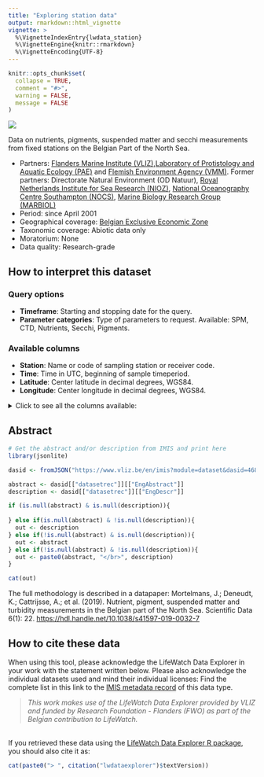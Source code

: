 ```yaml
---
title: "Exploring station data"
output: rmarkdown::html_vignette
vignette: >
  %\VignetteIndexEntry{lwdata_station}
  %\VignetteEngine{knitr::rmarkdown}
  %\VignetteEncoding{UTF-8}
---
```


```r
knitr::opts_chunk$set(
  collapse = TRUE,
  comment = "#>",
  warning = FALSE,
  message = FALSE
)
```

<!-- Insert image -->
<img src='https://rshiny.lifewatch.be/station-data/41597_2019_32_Fig1_HTML.png' class='rightimg'/>

<!--- Describe datatype in one or two sentences. -->
Data on nutrients, pigments, suspended matter and secchi measurements from fixed stations on the Belgian Part of the North Sea.

- Partners: [Flanders Marine Institute (VLIZ)](https://www.vliz.be/en/imis?module=institute&insid=36),[Laboratory of Protistology and Aquatic Ecology (PAE)](https://www.vliz.be/en/imis?module=institute&insid=732) and [Flemish Environment Agency (VMM)](https://www.vliz.be/en/imis?module=institute&insid=2204). Former partners: Directorate Natural Environment (OD Natuur), [Royal Netherlands Institute for Sea Research (NIOZ)](https://www.vliz.be/en/imis?module=institute&insid=397), [National Oceanography Centre Southampton (NOCS)](https://www.vliz.be/en/imis?module=institute&insid=2045), [Marine Biology Research Group (MARBIOL)](https://www.vliz.be/en/imis?module=institute&insid=13)
- Period: since April 2001
- Geographical coverage: [Belgian Exclusive Economic Zone](https://www.marineregions.org/gazetteer.php?p=details&id=3293)
- Taxonomic coverage: Abiotic data only
- Moratorium: None
- Data quality: Research-grade
 
## How to interpret this dataset
 
### Query options
* **Timeframe**: Starting and stopping date for the query.
* **Parameter categories**: Type of parameters to request. Available: SPM, CTD, Nutrients, Secchi, Pigments.
 
### Available columns
* **Station**: Name or code of sampling station or receiver code.
* **Time**: Time in UTC, beginning of sample timeperiod.
* **Latitude**: Center latitude in decimal degrees, WGS84.
* **Longitude**: Center longitude in decimal degrees, WGS84.

<details>
  <summary>Click to see all the columns available: </summary>
  
* **X19But_Fucoxanthin(µg/L)**:  Concentration of 19'-butanoyloxyfucoxanthin per unit volume of the water body [particulate >GF/F phase] by filtration, acetone extraction and high performance liquid chromatography (HPLC); [BUTAHPP1](https://vocab.nerc.ac.uk/collection/P01/current/BUTAHPP1/).
* **X19Hex_Fucoxanthin(µg/L)**: Concentration of 19'-hexanoyloxyfucoxanthin {CAS 60147-85-5} per unit volume of the water body [particulate >GF/F phase] by filtration, acetone extraction and high performance liquid chromatography (HPLC); [HEXOHPP1](https://vocab.nerc.ac.uk/collection/P01/current/HEXOHPP1/).
* **Alloxanthin(µg/L)**: Concentration of alloxanthin {CAS 28380-31-6} per unit volume of the water body [particulate >GF/F phase] by filtration, acetone extraction and high performance liquid chromatography (HPLC); [ALLOHPP1](https://vocab.nerc.ac.uk/collection/P01/current/ALLOHPP1/).
* **Ammonium_NH4(µmol.N_NH4/L)**: Concentration of ammonium {NH4+ CAS 14798-03-9} per unit volume of the water body by filtration and colorimetric autoanalysis; [AMONAAD5](https://vocab.nerc.ac.uk/collection/P01/current/AMONAAD5/)
* **Antheraxanthin(µg/L)**: Concentration of antheraxanthin {CAS 640-03-9} per unit volume of the water body [particulate >GF/F phase] by filtration, acetone extraction and high performance liquid chromatography (HPLC); [ANTHHPP1](https://vocab.nerc.ac.uk/collection/P01/current/ANTHHPP1/).
* **Anthoxanthin(µg/L)**: Concentration of anthoxanthins {flavones+flavonols} per unit volume of the water body [particulate >GF/F phase] by filtration, acetone extraction and high performance liquid chromatography (HPLC); [ATHXHPP1](https://vocab.nerc.ac.uk/collection/P01/current/ATHXHPP1/).
* **Astaxanthine(µg/L)**: Concentration of astaxanthin {CAS 472-61-7} per unit volume of the water body [particulate >GF/F phase] by filtration, acetone extraction and high performance liquid chromatography (HPLC); [ASTAXHP1](https://vocab.nerc.ac.uk/collection/P01/current/ASTAXHP1/).
* **Beta_Carotene(µg/L)**: Concentration of beta, beta-carotene {beta-carotene CAS 7235-40-7} per unit volume of the water body [particulate >GF/F phase] by filtration, acetone extraction and high performance liquid chromatography (HPLC); [BBCAHPP1](https://vocab.nerc.ac.uk/collection/P01/current/BBCAHPP1/).
* **Chlorophyll_a(µg/L)**: Concentration of chlorophyll-a {chl-a CAS 479-61-8} per unit volume of the water body [particulate >GF/F phase] by filtration, acetone extraction and high performance liquid chromatography (HPLC); [CPHLHPP1](https://vocab.nerc.ac.uk/collection/P01/current/CPHLHPP1/).
* **Chlorophyll_b(µg/L)**: Concentration of chlorophyll-b {chl-b CAS 519-62-0} per unit volume of the water body [particulate >GF/F phase] by filtration, acetone extraction and high performance liquid chromatography (HPLC); [CHLBHPP1](https://vocab.nerc.ac.uk/collection/P01/current/CHLBHPP1/).
* **Chlorophyll_c2c1(µg/L)**: Concentration of chlorophyll-c2 {chl-c2} per unit volume of the water body [particulate >GF/F phase] by filtration, acetone extraction and high performance liquid chromatography (HPLC); [CLC2HPP1](https://vocab.nerc.ac.uk/collection/P01/current/CLC2HPP1/).
* **Chlorophyll_c2(µg/L)**: Concentration of chlorophyll-c1+c2 per unit volume of the water body [particulate >GF/F phase] by filtration, acetone extraction and high performance liquid chromatography (HPLC); [C1C2HPP1](https://vocab.nerc.ac.uk/collection/P01/current/C1C2HPP1/).
* **Chlorophyll_c3(µg/L)**: Concentration of chlorophyll-c3 {chl-c3} per unit volume of the water body [particulate >GF/F phase] by filtration, acetone extraction and high performance liquid chromatography (HPLC); [CLC3HPP1](https://vocab.nerc.ac.uk/collection/P01/current/CLC3HPP1/).
* **Chlorophyllide_a(µg/L)**: Concentration of chlorophyllide-a {CAS 14897-06-4} per unit volume of the water body [particulate >GF/F phase] by filtration, acetone extraction and high performance liquid chromatography (HPLC); [CIDAHPP1](https://vocab.nerc.ac.uk/collection/P01/current/CIDAHPP1/).
* **Conductivity(µS/cm)**: Electrical conductivity standard deviation of the water body by CTD, expressed in degrees µS/cm.
* **CPAR**: Corrected Photosynthetic Active Radiation of the water body.
* **Density(kg/m3)**: The density of the water body, expressed in kg/m³.
* **Diadinoxanthin(µg/L)**: Concentration of diadinoxanthin {CAS 18457-54-0} per unit volume of the water body [particulate >GF/F phase] by filtration, acetone extraction and high performance liquid chromatography (HPLC); [DIADHPP1](https://vocab.nerc.ac.uk/collection/P01/current/DIADHPP1/).
* **Diatoxanthin(µg/L)**: Concentration of diatoxanthin {CAS 31063-73-7} per unit volume of the water body [particulate >GF/F phase] by filtration, acetone extraction and high performance liquid chromatography (HPLC); [DIATHPP1](https://vocab.nerc.ac.uk/collection/P01/current/DIATHPP1/).
* **Echinenone(µg/L)**: Concentration of echinenone {CAS 432-68-8} per unit volume of the water body [particulate >GF/F phase] by filtration, acetone extraction and high performance liquid chromatography (HPLC); [ECHNHPP1](https://vocab.nerc.ac.uk/collection/P01/current/ECHNHPP1/).
* **Fluorescence(mg/m³)**: Fluorescence of the water body, expressed in mg/m³.
* **Fucoxanthin(µg/L)**: Concentration of fucoxanthin {CAS 3351-86-8} per unit volume of the water body [particulate >GF/F phase] by filtration, acetone extraction and high performance liquid chromatography (HPLC); [FUCXHPP1](https://vocab.nerc.ac.uk/collection/P01/current/FUCXHPP1/).
* **Lutein(µg/L)**: Concentration of lutein {CAS 127-40-2} per unit volume of the water body [particulate >GF/F phase] by filtration, acetone extraction and high performance liquid chromatography (HPLC); [LUTNHPP1](https://vocab.nerc.ac.uk/collection/P01/current/LUTNHPP1/).
* **Neoxanthin(µg/L)**: Concentration of neoxanthin {CAS 30743-41-0} per unit volume of the water body [particulate >GF/F phase] by filtration, acetone extraction and high performance liquid chromatography (HPLC); [NEOXHPP1](https://vocab.nerc.ac.uk/collection/P01/current/NEOXHPP1/).
* **Nitrate_Nitrite(µmolN_NO3-NO2/L)**: Concentration of nitrates+ nitrites in the water body, expressed in µmol N_NO3-NO2/L; [NTRZAAD5](https://vocab.nerc.ac.uk/collection/P01/current/NTRZAAD5/).
* **Nitrate_NO3(µmolN_NO3/L)**: Concentration of nitrate in the water body, expressed in µmol N_NO3/L; [ODSDM2UM](https://vocab.nerc.ac.uk/collection/P01/current/ODSDM2UM/).
* **Nitrite_NO2(µmolN_NO2/L)**: Concentration of nitrites in the water body, expressed in µmol N_NO2/L; [NTRIAAD5](https://vocab.nerc.ac.uk/collection/P01/current/NTRIAAD5/).
* **OBS(NTU)**: Optical backscatter as turbidity of the water body, expressed in Nephelometric Turbidity Units.
* **PAR**: Photosynthetic Active Radiation.
* **Peridinin(µg/L)**: Concentration of peridinin {CAS 33281-81-1} per unit volume of the water body [particulate >GF/F phase] by filtration, acetone extraction and high performance liquid chromatography (HPLC); [PERIHPP1](https://vocab.nerc.ac.uk/collection/P01/current/PERIHPP1/).
* **Ph**: Acidity of the water body.
* **Pheophorbide_a(µg/L)**: Concentration of phaeophorbide-a {pheophorbide-a CAS 15664-29-6} per unit volume of the water body [particulate >GF/F phase] by filtration, acetone extraction and high performance liquid chromatography (HPLC); [PBAXHPP1](https://vocab.nerc.ac.uk/collection/P01/current/PBAXHPP1/).
* **Pheophytin_a(µg/L)**: Concentration of phaeophytin-a {pheophytin-a CAS 603-17-8} per unit volume of the water body [particulate >GF/F phase] by filtration, acetone extraction and high performance liquid chromatography (HPLC); [PTAXHPP1](https://vocab.nerc.ac.uk/collection/P01/current/PTAXHPP1/).
* **Pheophytin_b(µg/L)**: Concentration of phaeophytin-b {pheophytin-b CAS 3147-18-0} per unit volume of the water body [particulate >GF/F phase] by filtration, acetone extraction and high performance liquid chromatography (HPLC); [PTBXHPP1](https://vocab.nerc.ac.uk/collection/P01/current/PTBXHPP1/).
* **Phosphate_PO4(µmolP_PO4/L)**: Concentration of phosphate in the water body, expressed in µmol P_P04/L; [PHOSAAD5](https://vocab.nerc.ac.uk/collection/P01/current/PHOSAAD5/).
* **Prasinoxanthin(µg/L)**: Concentration of prasinoxanthin {CAS 94705-97-2} per unit volume of the water body [particulate >GF/F phase] by filtration, acetone extraction and high performance liquid chromatography (HPLC); [PRSXHPP1](https://vocab.nerc.ac.uk/collection/P01/current/PRSXHPP1/).
* **Pressure(db)**: Pressure of the water body, expressed in decibel.
* **Salinity(PSU)**: Salinity of the water body, expressed in Practical Salinity Units.
* **Secchi_Depth(cm)**: Visibility in the water body by Secchi disk, expressed cm.
* **Silicate_SiO4(µmolSi_SiO4/L)**: Concentration of silicate in the water body, expressed in µmol Si_SiO4/L; [SLCAAAD5](https://vocab.nerc.ac.uk/collection/P01/current/SLCAAAD5/).
* **SoundVelocity(m/s)**: The velocity of sound through the water body, expressed in m/s.
* **SPAR**: Surface photosynthetically Active Radiation.
* **SPM(mg/l)**: Concentration of Suspended Particulate Matter in the water body, expressed in mg/L.
* **Temperature(degC)**: Temperature of the water body, expressed in degrees Celcius.
* **Violaxanthin(µg/L)**: Concentration of violaxanthin {CAS 126-29-4} per unit volume of the water body [particulate >GF/F phase] by filtration, acetone extraction and high performance liquid chromatography (HPLC); [VILXHPP1](https://vocab.nerc.ac.uk/collection/P01/current/VILXHPP1/).
* **Zeaxanthin(µg/L)**: Concentration of zeaxanthin {CAS 144-68-3} per unit volume of the water body [particulate >GF/F phase] by filtration, acetone extraction and high performance liquid chromatography (HPLC); [ZEOXHPP1](https://vocab.nerc.ac.uk/collection/P01/current/ZEOXHPP1/).
</details>

## Abstract

```r
# Get the abstract and/or description from IMIS and print here
library(jsonlite)

dasid <- fromJSON("https://www.vliz.be/en/imis?module=dataset&dasid=4686&show=json")

abstract <- dasid[["datasetrec"]][["EngAbstract"]]
description <- dasid[["datasetrec"]][["EngDescr"]]

if (is.null(abstract) & is.null(description)){
  
} else if(is.null(abstract) & !is.null(description)){
  out <- description
} else if(!is.null(abstract) & is.null(description)){
  out <- abstract
} else if(!is.null(abstract) & !is.null(description)){
  out <- paste0(abstract, "</br>", description)
}

cat(out)
```

The full methodology is described in a datapaper: Mortelmans, J.; Deneudt, K.; Cattrijsse, A.; et al. (2019). Nutrient, pigment, suspended matter and turbidity measurements in the Belgian part of the North Sea. Scientific Data 6(1): 22. [https://hdl.handle.net/10.1038/s41597-019-0032-7](https://hdl.handle.net/10.1038/s41597-019-0032-7)

## How to cite these data

When using this tool, please acknowledge the LifeWatch Data Explorer in your work with the statement written below. Please also acknowledge the individual datasets used and mind their individual licenses: Find the complete list in this link to the [IMIS metadata record](https://www.vliz.be/en/imis?module=dataset&dasid=4685) of this data type.

> _This work makes use of the LifeWatch Data Explorer provided by VLIZ and funded by Research Foundation - Flanders (FWO) as part of the Belgian contribution to LifeWatch._

</br>
If you retrieved these data using the [LifeWatch Data Explorer R package](https://github.com/lifewatch/lwdataexplorer/), you should also cite it as: 

```r
cat(paste0("> ", citation("lwdataexplorer")$textVersion))
```
